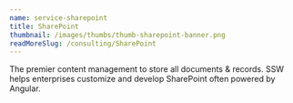```yaml
---
name: service-sharepoint
title: SharePoint
thumbnail: /images/thumbs/thumb-sharepoint-banner.png
readMoreSlug: /consulting/SharePoint
---
```


The premier content management to store all documents & records. SSW helps enterprises customize and develop SharePoint often powered by Angular.
